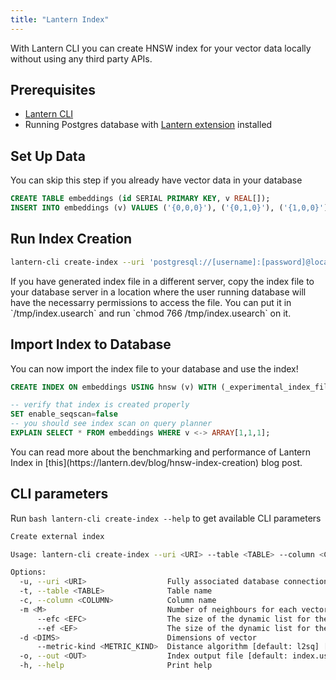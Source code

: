 ```yaml
---
title: "Lantern Index"
---
```


With Lantern CLI you can create HNSW index for your vector data locally without using any third party APIs.

## Prerequisites
- [Lantern CLI](/lantern-cli/overview)
- Running Postgres database with [Lantern extension](/get-started/overview) installed


## Set Up Data
<Note>
You can skip this step if you already have vector data in your database
</Note>

```sql
CREATE TABLE embeddings (id SERIAL PRIMARY KEY, v REAL[]);
INSERT INTO embeddings (v) VALUES ('{0,0,0}'), ('{0,1,0}'), ('{1,0,0}');
```

## Run Index Creation
```bash
lantern-cli create-index --uri 'postgresql://[username]:[password]@localhost:5432/[db]' --table "embeddings" --column "v" -m 10 --efc 128 --ef 64 --metric-kind l2sq --out /tmp/index.usearch
```

<Note>
If you have generated index file in a different server, copy the index file to your database server in a location where the user running database will have the necessarry permissions to access the file.
You can put it in `/tmp/index.usearch` and run `chmod 766 /tmp/index.usearch` on it.
</Note>

## Import Index to Database
You can now import the index file to your database and use the index!

```sql
CREATE INDEX ON embeddings USING hnsw (v) WITH (_experimental_index_file='/tmp/index.usearch');

-- verify that index is created properly
SET enable_seqscan=false
-- you should see index scan on query planner
EXPLAIN SELECT * FROM embeddings WHERE v <-> ARRAY[1,1,1];
```

<Note>
You can read more about the benchmarking and performance of Lantern Index in [this](https://lantern.dev/blog/hnsw-index-creation) blog post.
</Note>

## CLI parameters

Run `bash lantern-cli create-index --help` to get available CLI parameters
```bash
Create external index

Usage: lantern-cli create-index --uri <URI> --table <TABLE> --column <COLUMN> -d <DIMS> [MORE OPTIONS]

Options:
  -u, --uri <URI>                  Fully associated database connection string including db name
  -t, --table <TABLE>              Table name
  -c, --column <COLUMN>            Column name
  -m <M>                           Number of neighbours for each vector [default: 16]
      --efc <EFC>                  The size of the dynamic list for the nearest neighbors in construction [default: 128]
      --ef <EF>                    The size of the dynamic list for the nearest neighbors in search [default: 64]
  -d <DIMS>                        Dimensions of vector
      --metric-kind <METRIC_KIND>  Distance algorithm [default: l2sq] [possible values: l2sq, cos, hamming]
  -o, --out <OUT>                  Index output file [default: index.usearch]
  -h, --help                       Print help
 ```
